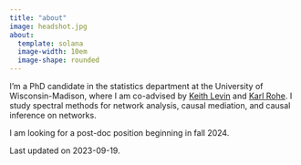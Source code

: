 ```yaml
---
title: "about"
image: headshot.jpg
about:
  template: solana
  image-width: 10em
  image-shape: rounded
---
```


I'm a PhD candidate in the statistics department at the University of Wisconsin-Madison, where I am co-advised by [Keith Levin](https://pages.stat.wisc.edu/~kdlevin/) and [Karl Rohe](http://pages.stat.wisc.edu/~karlrohe/). I study spectral methods for network analysis, causal mediation, and causal inference on networks. 

I am looking for a post-doc position beginning in fall 2024.
    
Last updated on 2023-09-19.
